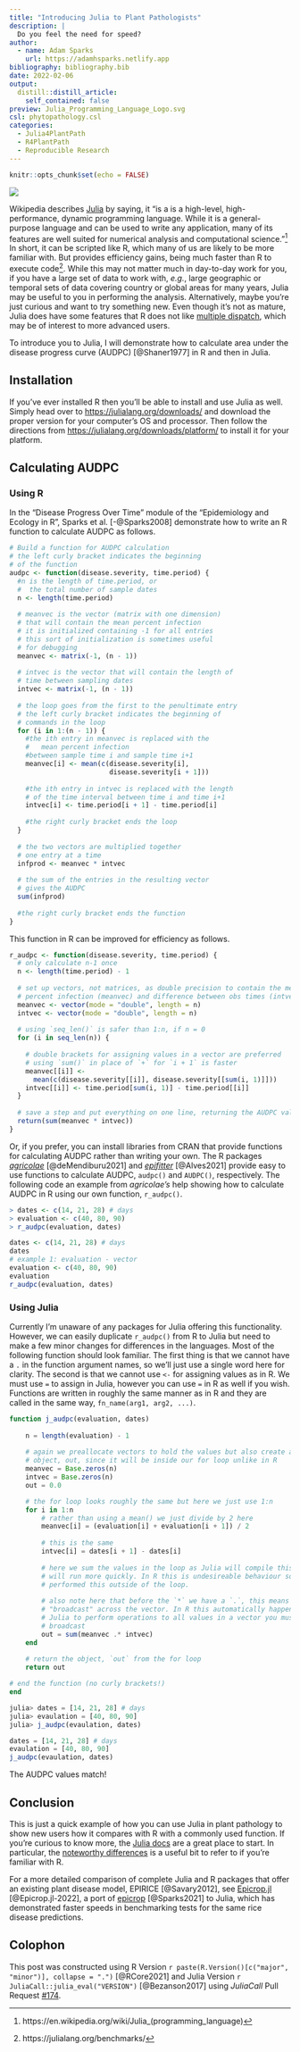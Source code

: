 ```yaml
---
title: "Introducing Julia to Plant Pathologists"
description: |
  Do you feel the need for speed?
author:
  - name: Adam Sparks
    url: https://adamhsparks.netlify.app
bibliography: bibliography.bib
date: 2022-02-06
output:
  distill::distill_article:
    self_contained: false
preview: Julia_Programming_Language_Logo.svg
csl: phytopathology.csl
categories: 
  - Julia4PlantPath
  - R4PlantPath
  - Reproducible Research
---
```



```r
knitr::opts_chunk$set(echo = FALSE)
```

![](Julia_Programming_Language_Logo.svg)

Wikipedia describes [Julia](https://julialang.org) by saying, it "is a is a high-level, high-performance, dynamic programming language. While it is a general-purpose language and can be used to write any application, many of its features are well suited for numerical analysis and computational science."^[https://en.wikipedia.org/wiki/Julia_(programming_language)]
In short, it can be scripted like R, which many of us are likely to be more familiar with.
But provides efficiency gains, being much faster than R to execute code^[https://julialang.org/benchmarks/].
While this may not matter much in day-to-day work for you, if you have a large set of data to work with, _e.g._, large geographic or temporal sets of data covering country or global areas for many years, Julia may be useful to you in performing the analysis.
Alternatively, maybe you're just curious and want to try something new.
Even though it's not as mature, Julia does have some features that R does not like [multiple dispatch](https://miguelraz.github.io/blog/dispatch/index.html), which may be of interest to more advanced users.

To introduce you to Julia, I will demonstrate how to calculate area under the disease progress curve (AUDPC) [@Shaner1977] in R and then in Julia.

## Installation

If you've ever installed R then you'll be able to install and use Julia as well.
Simply head over to <https://julialang.org/downloads/> and download the proper version for your computer's OS and processor.
Then follow the directions from <https://julialang.org/downloads/platform/> to install it for your platform.

## Calculating AUDPC

### Using R

In the "Disease Progress Over Time" module of the "Epidemiology and Ecology in R", Sparks et al. [-@Sparks2008] demonstrate how to write an R function to calculate AUDPC as follows.

```r
# Build a function for AUDPC calculation
# the left curly bracket indicates the beginning
# of the function
audpc <- function(disease.severity, time.period) {
  #n is the length of time.period, or
  #  the total number of sample dates
  n <- length(time.period)
  
  # meanvec is the vector (matrix with one dimension)
  # that will contain the mean percent infection
  # it is initialized containing -1 for all entries
  # this sort of initialization is sometimes useful
  # for debugging
  meanvec <- matrix(-1, (n - 1))
  
  # intvec is the vector that will contain the length of
  # time between sampling dates
  intvec <- matrix(-1, (n - 1))
  
  # the loop goes from the first to the penultimate entry
  # the left curly bracket indicates the beginning of
  # commands in the loop
  for (i in 1:(n - 1)) {
    #the ith entry in meanvec is replaced with the
    #   mean percent infection
    #between sample time i and sample time i+1
    meanvec[i] <- mean(c(disease.severity[i],
                         disease.severity[i + 1]))
    
    #the ith entry in intvec is replaced with the length
    # of the time interval between time i and time i+1
    intvec[i] <- time.period[i + 1] - time.period[i]
    
    #the right curly bracket ends the loop
  }
  
  # the two vectors are multiplied together
  # one entry at a time
  infprod <- meanvec * intvec
  
  # the sum of the entries in the resulting vector
  # gives the AUDPC
  sum(infprod)
  
  #the right curly bracket ends the function
}
```

This function in R can be improved for efficiency as follows.

```r
r_audpc <- function(disease.severity, time.period) {
  # only calculate n-1 once
  n <- length(time.period) - 1
  
  # set up vectors, not matrices, as double precision to contain the mean
  # percent infection (meanvec) and difference between obs times (intvec)
  meanvec <- vector(mode = "double", length = n)
  intvec <- vector(mode = "double", length = n)
  
  # using `seq_len()` is safer than 1:n, if n = 0
  for (i in seq_len(n)) {
    
    # double brackets for assigning values in a vector are preferred
    # using `sum()` in place of `+` for `i + 1` is faster
    meanvec[[i]] <-
      mean(c(disease.severity[[i]], disease.severity[[sum(i, 1)]]))
    intvec[[i]] <- time.period[sum(i, 1)] - time.period[[i]]
  }
  
  # save a step and put everything on one line, returning the AUDPC value
  return(sum(meanvec * intvec))
}
```

Or, if you prefer, you can install libraries from CRAN that provide functions for calculating AUDPC rather than writing your own.
The R packages [_agricolae_](https://cran.r-project.org/package=agricolae) [@deMendiburu2021] and [_epifitter_](https://cran.r-project.org/package=epifitter) [@Alves2021] provide easy to use functions to calculate AUDPC, `audpc()` and `AUDPC()`, respectively.
The following code an example from _agricolae's_ help showing how to calculate AUDPC in R using our own function, `r_audpc()`.

```r
> dates <- c(14, 21, 28) # days
> evaluation <- c(40, 80, 90)
> r_audpc(evaluation, dates)
```

```r
dates <- c(14, 21, 28) # days
dates
# example 1: evaluation - vector
evaluation <- c(40, 80, 90)
evaluation
r_audpc(evaluation, dates)
```

### Using Julia

Currently I'm unaware of any packages for Julia offering this functionality.
However, we can easily duplicate `r_audpc()` from R to Julia but need to make a few minor changes for differences in the languages.
Most of the following function should look familiar.
The first thing is that we cannot have a `.` in the function argument names, so we'll just use a single word here for clarity.
The second is that we cannot use `<-` for assigning values as in R.
We must use `=` to assign in Julia, however you can use `=` in R as well if you wish.
Functions are written in roughly the same manner as in R and they are called in the same way, `fn_name(arg1, arg2, ...)`.

```julia
function j_audpc(evaluation, dates)
    
    n = length(evaluation) - 1
    
    # again we preallocate vectors to hold the values but also create a third
    # object, out, since it will be inside our for loop unlike in R
    meanvec = Base.zeros(n)
    intvec = Base.zeros(n)
    out = 0.0

    # the for loop looks roughly the same but here we just use 1:n
    for i in 1:n
        # rather than using a mean() we just divide by 2 here
        meanvec[i] = (evaluation[i] + evaluation[i + 1]) / 2
        
        # this is the same
        intvec[i] = dates[i + 1] - dates[i]
        
        # here we sum the values in the loop as Julia will compile this and it
        # will run more quickly. In R this is undesireable behaviour so we
        # performed this outside of the loop.
        
        # also note here that before the `*` we have a `.`, this means to
        # "broadcast" across the vector. In R this automatically happens, in
        # Julia to perform operations to all values in a vector you must
        # broadcast
        out = sum(meanvec .* intvec)
    end
  
    # return the object, `out` from the for loop
    return out

# end the function (no curly brackets!)
end
```

```julia
julia> dates = [14, 21, 28] # days
julia> evaulation = [40, 80, 90]
julia> j_audpc(evaulation, dates)
```

```julia
dates = [14, 21, 28] # days
evaulation = [40, 80, 90]
j_audpc(evaulation, dates)
```

The AUDPC values match!

## Conclusion

This is just a quick example of how you can use Julia in plant pathology to show new users how it compares with R with a commonly used function.
If you're curious to know more, the [Julia docs](https://docs.julialang.org) are a great place to start.
In particular, the [noteworthy differences](https://docs.julialang.org/en/v1/manual/noteworthy-differences/#Noteworthy-differences-from-R) is a useful bit to refer to if you're familiar with R.

For a more detailed comparison of complete Julia and R packages that offer an existing plant disease model, EPIRICE [@Savary2012], see [Epicrop.jl](https://adamhsparks.github.io/Epicrop.jl/stable/) [@Epicrop.jl-2022], a port of [epicrop](https://adamhsparks.github.io/epicrop/) [@Sparks2021] to Julia, which has demonstrated faster speeds in benchmarking tests for the same rice disease predictions.

## Colophon

This post was constructed using R Version ```r paste(R.Version()[c("major", "minor")], collapse = ".")``` [@RCore2021] and Julia Version ```r JuliaCall::julia_eval("VERSION")``` [@Bezanson2017] using _JuliaCall_ Pull Request [#174](https://github.com/Non-Contradiction/JuliaCall/pull/174).
